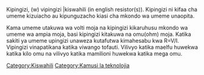 Kipingizi, (w) vipingizi |kiswahili (in english resistor(s)). Kipingizi ni kifaa cha umeme kizuiacho au kipunguzacho kiasi cha mkondo wa umeme unaopita. 

Kama umeme utakuwa wa volti moja na kipingizi kikaruhusu mkondo wa umeme wa ampia moja, basi kipingizi kitakuwa na omu(ohm) moja. Katika sakiti ya umeme upingizi unaweza kutafutwa kimahesabu kwa R=V/I. Vipingizi vinapatikana katika viwango tofauti. Vilivyo katika maelfu huwekwa katika kilo omu na vilivyo katika mamilioni huwekwa katika mega omu.

{{kipisi}}

[[Category:Kiswahili]]
[[Category:Kamusi la teknolojia]]